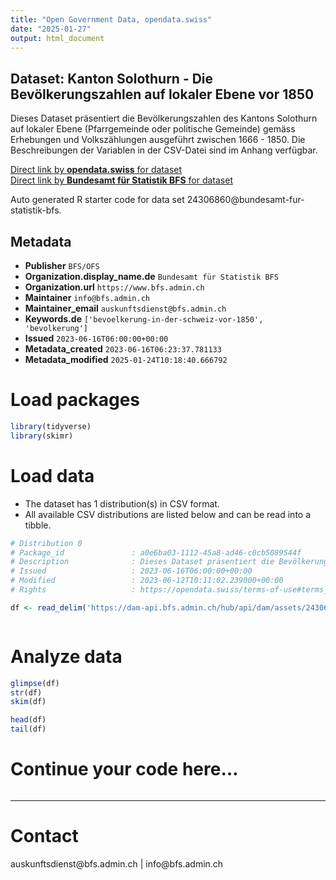 ```yaml
---
title: "Open Government Data, opendata.swiss"
date: "2025-01-27"
output: html_document
---
```


## Dataset: Kanton Solothurn - Die Bevölkerungszahlen auf lokaler Ebene vor 1850

Dieses Dataset präsentiert die Bevölkerungszahlen des Kantons Solothurn auf lokaler Ebene (Pfarrgemeinde oder politische Gemeinde) gemäss Erhebungen und Volkszählungen ausgeführt zwischen 1666 - 1850. Die Beschreibungen der Variablen in der CSV-Datei sind im Anhang verfügbar.

[Direct link by **opendata.swiss** for dataset](https://opendata.swiss/de/dataset/kanton-solothurn-die-bevolkerungszahlen-auf-lokaler-ebene-vor-1850)<br>
[Direct link by **Bundesamt für Statistik BFS** for dataset](https://www.bfs.admin.ch/asset/de/ts-x-01-2223-SO)

Auto generated R starter code for data set 24306860@bundesamt-fur-statistik-bfs.

## Metadata

- **Publisher** `BFS/OFS`
- **Organization.display_name.de** `Bundesamt für Statistik BFS`
- **Organization.url** `https://www.bfs.admin.ch`
- **Maintainer** `info@bfs.admin.ch`
- **Maintainer_email** `auskunftsdienst@bfs.admin.ch`
- **Keywords.de** `['bevoelkerung-in-der-schweiz-vor-1850', 'bevolkerung']`
- **Issued** `2023-06-16T06:00:00+00:00`
- **Metadata_created** `2023-06-16T06:23:37.781133`
- **Metadata_modified** `2025-01-24T10:18:40.666792`


# Load packages

```r

library(tidyverse)
library(skimr)

```

# Load data

-   The dataset has 1 distribution(s) in CSV format.
-   All available CSV distributions are listed below and can be read into a tibble.

```r

# Distribution 0
# Package_id               : a0e6ba03-1112-45a8-ad46-c0cb5089544f
# Description              : Dieses Dataset präsentiert die Bevölkerungszahlen des Kantons Solothurn auf lokaler Ebene (Pfarrgemeinde oder politische Gemeinde) gemäss Erhebungen und Volkszählungen ausgeführt zwischen 1666 - 1850. Die Beschreibungen der Variablen in der CSV-Datei sind im Anhang verfügbar.
# Issued                   : 2023-06-16T06:00:00+00:00
# Modified                 : 2023-06-12T10:11:02.239000+00:00
# Rights                   : https://opendata.swiss/terms-of-use#terms_by_ask

df <- read_delim('https://dam-api.bfs.admin.ch/hub/api/dam/assets/24306870/master')



```

# Analyze data

```r

glimpse(df)
str(df)
skim(df)

head(df)
tail(df)

```

# Continue your code here...

```r

```

------------------------------------------------------------------------

# Contact

auskunftsdienst@bfs.admin.ch | info@bfs.admin.ch

